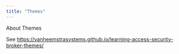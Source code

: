 ```yaml
---
title: "Themes"
---
```


About Themes

See <https://vanheemstrasystems.github.io/learning-access-security-broker-themes/>
